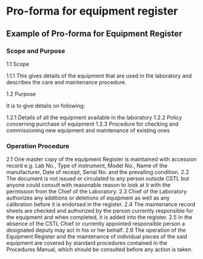 # Pro-forma for equipment register

## Example of Pro-forma for Equipment Register

###	Scope and Purpose

1.1	Scope

1.1.1	This gives details of the equipment that are used in the laboratory and describes the care and maintenance procedure.

1.2	Purpose

It is to give details on following:

1.2.1	Details of all the equipment available in the laboratory
1.2.2	Policy concerning purchase of equipment
1.2.3	Procedure for checking and commissioning new equipment and maintenance of existing ones

###	Operation Procedure

2.1	One master copy of the equipment Register is maintained with accession record e.g. Lab No., Type of instrument, Model No., Name of the manufacturer, Date of receipt, Serial No. and the prevailing condition.
2.2	The document is not issued or circulated to any person outside CSTL but anyone could consult with reasonable reason to look at it with the permission from the Chief of the Laboratory.
2.3	Chief of the Laboratory authorizes any additions or deletions of equipment as well as any calibration before it is endorsed in the register.
2.4	The maintenance record sheets are checked and authorized by the person currently responsible for the equipment and when completed, it is added into the register.
2.5	In the absence of the CSTL Chief or currently appointed responsible person a designated deputy may act in his or her behalf.
2.6	The operation of the Equipment Register and the maintenance of individual pieces of the said equipment are covered by standard procedures contained in the Procedures Manual, which should be consulted before any action is taken.

\includepdf[pages={-}]{extra/pro-forma-staff-register.pdf}

